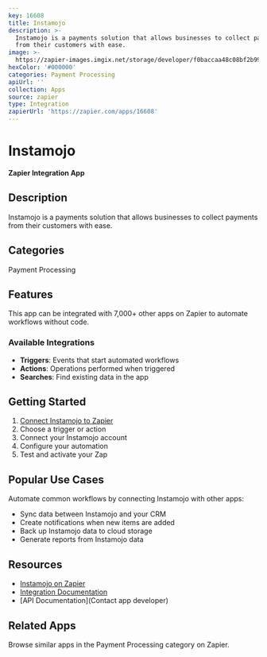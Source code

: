 ```yaml
---
key: 16608
title: Instamojo
description: >-
  Instamojo is a payments solution that allows businesses to collect payments
  from their customers with ease.
image: >-
  https://zapier-images.imgix.net/storage/developer/f0baccaa48c08bf2b9992d3440ccd869_3.png?auto=format%2Ccompress&ixlib=python-3.0.0&q=50
hexColor: '#000000'
categories: Payment Processing
apiUrl: ''
collection: Apps
source: zapier
type: Integration
zapierUrl: 'https://zapier.com/apps/16608'
---
```

# Instamojo

**Zapier Integration App**

## Description

Instamojo is a payments solution that allows businesses to collect payments from their customers with ease.

## Categories

Payment Processing

## Features

This app can be integrated with 7,000+ other apps on Zapier to automate workflows without code.

### Available Integrations

- **Triggers**: Events that start automated workflows
- **Actions**: Operations performed when triggered
- **Searches**: Find existing data in the app

## Getting Started

1. [Connect Instamojo to Zapier](https://zapier.com/apps/16608)
2. Choose a trigger or action
3. Connect your Instamojo account
4. Configure your automation
5. Test and activate your Zap

## Popular Use Cases

Automate common workflows by connecting Instamojo with other apps:

- Sync data between Instamojo and your CRM
- Create notifications when new items are added
- Back up Instamojo data to cloud storage
- Generate reports from Instamojo data

## Resources

- [Instamojo on Zapier](https://zapier.com/apps/16608)
- [Integration Documentation](https://zapier.com/apps/16608/integrations)
- [API Documentation](Contact app developer)

## Related Apps

Browse similar apps in the Payment Processing category on Zapier.
